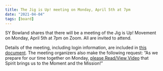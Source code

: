 ```yaml
---
title: The Jig is Up! meeting on Monday, April 5th at 7pm
date: "2021-04-04"
tags: [board]
---
```


SY Bowland shares that there will be a meeting of the Jig is Up! Movement on Monday, April 5th at 7pm on Zoom. All are invited to attend.

Details of the meeting, including login information, are included in [this document](https://drive.google.com/file/d/13SDoFNykOyOw3kpwUFIVQTUb6K1SCj2-/view?usp=sharing). The meeting organizers also make the following request: “As we prepare for our time together on Monday, [please Read/View Video](https://billmoyers.com/2014/12/16/nigerian-author-chimananda-ngozi-adichie-identity/) that Spirit brings us to the Moment and the Mission!”
